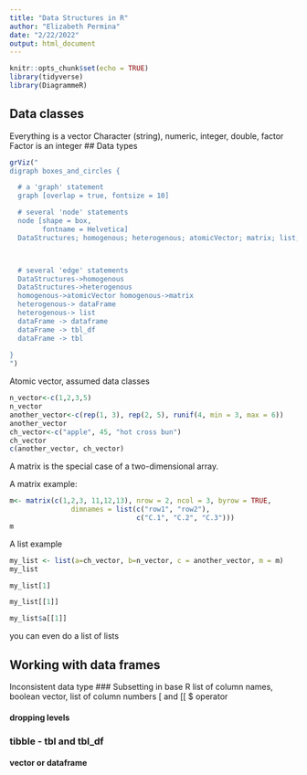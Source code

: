 ```yaml
---
title: "Data Structures in R"
author: "Elizabeth Permina"
date: "2/22/2022"
output: html_document
---
```


```r
knitr::opts_chunk$set(echo = TRUE)
library(tidyverse)
library(DiagrammeR)
```

## Data classes

Everything is a vector
Character (string), numeric, integer, double, factor
Factor is an integer
## Data types

```r
grViz("
digraph boxes_and_circles {

  # a 'graph' statement
  graph [overlap = true, fontsize = 10]

  # several 'node' statements
  node [shape = box,
        fontname = Helvetica]
  DataStructures; homogenous; heterogenous; atomicVector; matrix; list; dataFrame; dataframe; tbl_df; tbl



  # several 'edge' statements
  DataStructures->homogenous
  DataStructures->heterogenous
  homogenous->atomicVector homogenous->matrix
  heterogenous-> dataFrame
  heterogenous-> list
  dataFrame -> dataframe
  dataFrame -> tbl_df
  dataFrame -> tbl
  
}
")
```

Atomic vector, assumed data classes

```r
n_vector<-c(1,2,3,5) 
n_vector
another_vector<-c(rep(1, 3), rep(2, 5), runif(4, min = 3, max = 6))
another_vector
ch_vector<-c("apple", 45, "hot cross bun")
ch_vector
c(another_vector, ch_vector)

```

A matrix is the special case of a two-dimensional array.

A matrix example:

```r
m<- matrix(c(1,2,3, 11,12,13), nrow = 2, ncol = 3, byrow = TRUE,
               dimnames = list(c("row1", "row2"),
                               c("C.1", "C.2", "C.3")))
m
```

A list example

```r
my_list <- list(a=ch_vector, b=n_vector, c = another_vector, m = m)
my_list
```

```r
my_list[1]
```

```r
my_list[[1]]
```

```r
my_list$a[[1]]
```
you can even do a list of lists

## Working with data frames
Inconsistent data type
### Subsetting in base R
list of column names, boolean vector, list of column numbers
[ and [[
$ operator

#### dropping levels

### tibble - tbl and tbl_df
#### vector or dataframe
